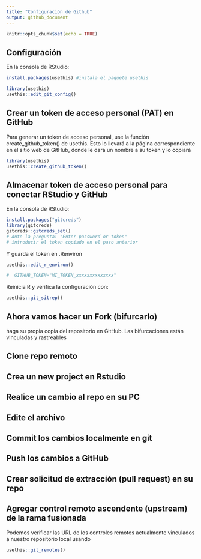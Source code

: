 ```yaml
---
title: "Configuración de Github"
output: github_document
---
```


```r
knitr::opts_chunk$set(echo = TRUE)
```

## Configuración

En la consola de RStudio:

```r
install.packages(usethis) #instala el paquete usethis

library(usethis)
usethis::edit_git_config()
```


## Crear un token de acceso personal (PAT) en GitHub

Para generar un token de acceso personal, use la función create_github_token() de usethis. Esto lo llevará a la página correspondiente en el sitio web de GitHub, donde le dará un nombre a su token y lo copiará

```r
library(usethis)
usethis::create_github_token()

```

## Almacenar token de acceso personal para conectar RStudio y GitHub

En la consola de RStudio:

```r


install.packages("gitcreds")
library(gitcreds)
gitcreds::gitcreds_set()
# Ante la pregunta: "Enter password or token"
# introducir el token copiado en el paso anterior


```

Y guarda el token en .Renviron


```r

usethis::edit_r_environ()

#  GITHUB_TOKEN="MI_TOKEN_xxxxxxxxxxxxxx"


```


Reinicia R y verifica la configuración con:


```r
usethis::git_sitrep()
```


## Ahora vamos hacer un Fork (bifurcarlo)

haga su propia copia del repositorio en GitHub. Las bifurcaciones están vinculadas y rastreables


## Clone repo remoto

## Crea un new project en Rstudio

## Realice un cambio al repo en su PC

## Edite el archivo

## Commit los cambios localmente en git

## Push los cambios a GitHub

## Crear solicitud de extracción (pull request) en su repo

## Agregar control remoto ascendente (upstream) de la rama fusionada

Podemos verificar las URL de los controles remotos actualmente vinculados a nuestro repositorio local usando

```r
usethis::git_remotes()
```




